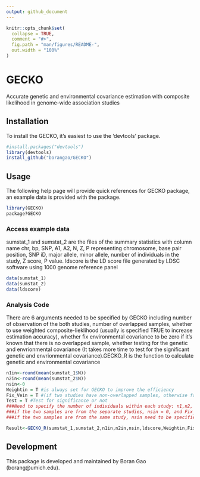 ```yaml
---
output: github_document
---
```


<!-- README.md is generated from README.Rmd. Please edit that file -->

```r
knitr::opts_chunk$set(
  collapse = TRUE,
  comment = "#>",
  fig.path = "man/figures/README-",
  out.width = "100%"
)
```
# GECKO

Accurate genetic and environmental covariance estimation with composite likelihood in genome-wide association studies

## Installation
To install the GECKO, it's easiest to use the 'devtools' package.

``` r
#install.packages("devtools")
library(devtools)
install_github("borangao/GECKO")
```

## Usage

The following help page will provide quick references for GECKO package, an example data is provided with the package.

```r 
library(GECKO)
package?GECKO
```


### Access example data

sumstat_1 and sumstat_2 are the files of the summary statistics with column name chr, bp, SNP, A1, A2, N, Z, P representing chromosome, base pair position, SNP iD, major allele, minor allele, number of individuals in the study, Z score, P value. ldscore is the LD score file generated by LDSC software using 1000 genome reference panel

```r 
data(sumstat_1)
data(sumstat_2)
data(ldscore)
```

### Analysis Code

There are 6 arguments needed to be specified by GECKO including number of observation of the both studies, number of overlapped samples, whether to use weighted composite-lieklihood (usually is specified TRUE to increase estimation accuracy), whether fix environmental covariance to be zero if it's known that there is no overlapped sample, whether testing for the genetic and envrionmental covariance (It takes more time to test for the significant genetic and envrionmental covariance).GECKO_R is the function to calculate genetic and environmental covariance

```r 
n1in<-round(mean(sumstat_1$N))
n2in<-round(mean(sumstat_2$N))
nsin<-0
Weightin = T #is always set for GECKO to improve the efficiency
Fix_Vein = T #(if two studies have non-overlapped samples, otherwise false)
Test = T #Test for significance or not
###Need to specify the number of individuals within each study: n1,n2, and number of the overlapping individuals in the two studies:nsin
###if the two samples are from the separate studies, nsin = 0, and Fix_Vein = 1
###if the two samples are from the same study, nsin need to be specified

Result<-GECKO_R(sumstat_1,sumstat_2,n1in,n2in,nsin,ldscore,Weightin,Fix_Vein,Test)
```

## Development

This package is developed and maintained by Boran Gao (borang@umich.edu).




